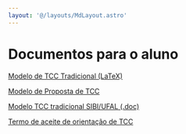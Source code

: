 ```yaml
---
layout: '@/layouts/MdLayout.astro'
---
```






Documentos para o aluno
=======================








[Modelo de TCC Tradicional (LaTeX)](modelos/ufal_cc_tcc_tradicional-2022-modelo.zip/view)


[Modelo de Proposta de TCC](modelos/modelo-projeto-de-tcc-para-cadastro-atualizado.odt/view)


[Modelo TCC tradicional SIBI/UFAL (.doc)](https://sibi.ufal.br/portal/?page_id=1770)


[Termo de aceite de orientação de TCC](modelos/modelo-30-termo-de-aceite-orientacao-de-tcc.pdf/view)









